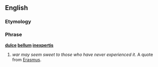 ==English==
===Etymology===
{{L.}}
===Phrase===
'''[[dulce]] [[bellum]] [[inexpertis]]'''
# ''war may seem sweet to those who have never experienced it''.  A quote from [[w:Erasmus|Erasmus]].